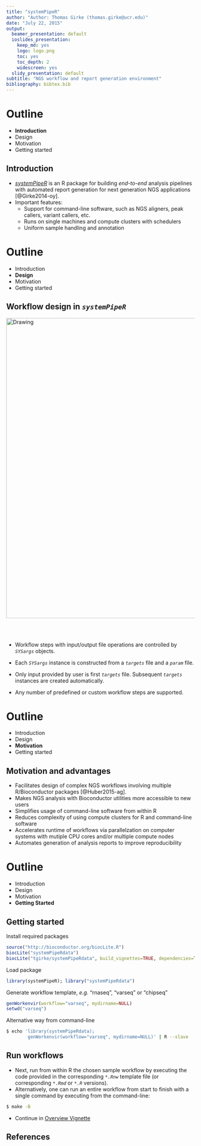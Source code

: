 ```yaml
---
title: "systemPipeR"
author: "Author: Thomas Girke (thomas.girke@ucr.edu)"
date: "July 22, 2015" 
output:
  beamer_presentation: default
  ioslides_presentation:
    keep_md: yes
    logo: logo.png
    toc: yes
    toc_depth: 2
    widescreen: yes
  slidy_presentation: default
subtitle: "NGS workflow and report generation environment" 
bibliography: bibtex.bib
---
```


<!---
- Latex to markdown conversion with pandoc
  pandoc -s systemPipeRslides.tex -o systemPipeRslides.text

- rmarkdown manuals/movies: 
  http://rmarkdown.rstudio.com/ioslides_presentation_format.html
	http://blog.rstudio.org/2014/06/18/r-markdown-v2/

- Compile from R console like this
library(rmarkdown)
render('systemPipeRslides.Rmd', ioslides_presentation(logo="logo.png"))

- Compile from command-line
echo "library(rmarkdown); render('systemPipeRslides.Rmd', ioslides_presentation(logo='logo.png'))" | R -slave
-->

Outline
=======================
- <div class="white">__Introduction__</div>
- Design
- Motivation
- Getting started

## Introduction 

-   [_systemPipeR_](http://www.bioconductor.org/packages/devel/bioc/html/systemPipeR.html) is an R package for building *end-to-end* analysis pipelines with automated report generation for next generation NGS applications [@Girke2014-oy].
-   Important features:
    - Support for command-line software, such as NGS aligners, peak callers, variant callers, etc.
    - Runs on single machines and compute clusters with schedulers
    - Uniform sample handling and annotation

Outline
=======================
- Introduction
- <div class="white">__Design__</div>
- Motivation
- Getting started

## Workflow design in _`systemPipeR`_ {.flexbox .vcenter .smaller}

<img src="./images/SystemPipeR_Workflow.png" alt="Drawing" style="width: 800px;"/>
</div><br></br>

- Workflow steps with input/output file operations are controlled by _`SYSargs`_ objects.

- Each _`SYSargs`_ instance is constructed from a _`targets`_ file and a _`param`_ file.

- Only input provided by user is first _`targets`_ file. Subsequent _`targets`_ instances are created automatically. 

- Any number of predefined or custom workflow steps are supported.

Outline
=======================
- Introduction
- Design
- <div class="white">__Motivation__</div>
- Getting started

## Motivation and advantages 

- Facilitates design of complex NGS workflows involving multiple R/Bioconductor packages [@Huber2015-ag].
- Makes NGS analysis with Bioconductor utilities more accessible to new users
- Simplifies usage of command-line software from within R
- Reduces complexity of using compute clusters for R and command-line software
- Accelerates runtime of workflows via parallelzation on computer systems with mutiple CPU cores and/or multiple compute nodes
- Automates generation of analysis reports to improve reproducibility

Outline
=======================
- Introduction
- Design
- Motivation
- <div class="white">__Getting Started__</div>

## Getting started {.smaller}

Install required packages
```r
source("http://bioconductor.org/biocLite.R") 
biocLite("systemPipeRdata")
biocLite("tgirke/systemPipeRdata", build_vignettes=TRUE, dependencies=TRUE) # github
```

Load package
```r
library(systemPipeR); library("systemPipeRdata") 
```

Generate workflow template, _e.g._ "rnaseq", "varseq" or "chipseq"
```r
genWorkenvir(workflow="varseq", mydirname=NULL)
setwd("varseq")
```

Alternative way from command-line
```.sh
$ echo 'library(systemPipeRdata); 
        genWorkenvir(workflow="varseq", mydirname=NULL)' | R --slave
```

## Run workflows {.smaller} 

- Next, run from within R the chosen sample workflow by executing the code provided in the corresponding _`*.Rnw`_ template file (or corresponding _`*.Rmd`_ or _`*.R`_ versions).
- Alternatively, one can run an entire workflow from start to finish with a single command by executing from the command-line:
```.sh
$ make -B
```
- Continue in [Overview Vignette](http://www.bioconductor.org/packages/devel/bioc/vignettes/systemPipeR/inst/doc/systemPipeR.html) 

## References


